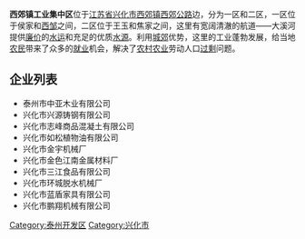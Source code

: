 {{unreferenced|time=2015-11-01T10:32:21+00:00}}
'''西郊镇工业集中区'''位于[[江苏省|江苏省]][[兴化市|兴化市]][[西郊镇|西郊镇]][[西郊公路|西郊公路]]边，分为一区和二区，一区位于侯家和[[西邹|西邹]]之间，二区位于王玉和焦家之间，这里有宽阔清澈的航道——大溪河提供[[廉价|廉价]]的[[水运|水运]]和充足的优质[[水源|水源]]。利用[[城郊|城郊]]优势，这里的工业蓬勃发展，给当地[[农民|农民]]带来了众多的[[就业|就业]]机会，解决了[[农村|农村]][[农业|农业]]劳动人口[[过剩|过剩]]问题。

== 企业列表 ==                                                                                                                         

* 泰州市中亚木业有限公司
* 兴化市兴源铸钢有限公司
* 兴化市志峰商品混凝土有限公司  
* 兴化市如松植物油有限公司
* 兴化市金宇机械厂 
* 兴化市金色江南金属材料厂
* 兴化市三江食品有限公司
* 兴化市环城脱水机械厂
* 兴化市蓝盾家具有限公司
* 兴化市鹏翔机械有限公司

[[Category:泰州开发区|Category:泰州开发区]]
[[Category:兴化市|Category:兴化市]]
